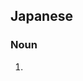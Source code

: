 ==Japanese==
{{ja-kanjitab|へい|か|yomi=o}}

===Noun===
{{ja-noun|へいか|hhira=へいくわ}}

# {{alternative spelling of|瓶花|lang=ja}}